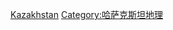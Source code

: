 {{Commonscat|Mountains of Kazakhstan}}

[[Category:亚洲各国山峰‎|Kazakhstan]]
[[Category:哈萨克斯坦地理|Category:哈萨克斯坦地理]]